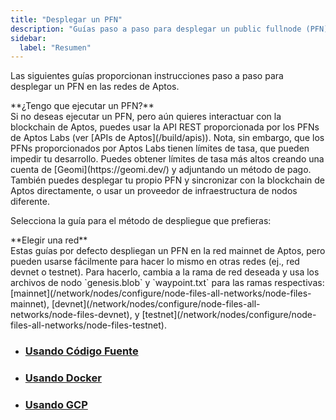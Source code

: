 ```yaml
---
title: "Desplegar un PFN"
description: "Guías paso a paso para desplegar un public fullnode (PFN) en redes Aptos usando varios métodos de despliegue incluyendo código fuente, Docker, y plataformas en la nube."
sidebar:
  label: "Resumen"
---
```



Las siguientes guías proporcionan instrucciones paso a paso para desplegar un PFN en las redes de Aptos.

<Aside type="note">
  **¿Tengo que ejecutar un PFN?**<br />
  Si no deseas ejecutar un PFN, pero aún quieres interactuar con la blockchain de Aptos, puedes usar la API REST
  proporcionada por los PFNs de Aptos Labs (ver [APIs de Aptos](/build/apis)). Nota, sin embargo, que los PFNs proporcionados por Aptos Labs tienen límites de tasa, que pueden impedir tu desarrollo. Puedes obtener límites de tasa más altos creando una cuenta de [Geomi](https://geomi.dev/) y adjuntando un método de pago. También puedes desplegar tu propio PFN
  y sincronizar con la blockchain de Aptos directamente, o usar un proveedor de infraestructura de nodos diferente.
</Aside>

Selecciona la guía para el método de despliegue que prefieras:

<Aside type="caution">
  **Elegir una red**<br />
  Estas guías por defecto despliegan un PFN en la red mainnet de Aptos, pero pueden usarse fácilmente para hacer
  lo mismo en otras redes (ej., red devnet o testnet). Para hacerlo, cambia a la rama de red deseada
  y usa los archivos de nodo `genesis.blob` y `waypoint.txt` para las ramas respectivas:
  [mainnet](/network/nodes/configure/node-files-all-networks/node-files-mainnet),
  [devnet](/network/nodes/configure/node-files-all-networks/node-files-devnet), y
  [testnet](/network/nodes/configure/node-files-all-networks/node-files-testnet).
</Aside>

- ### [Usando Código Fuente](/network/nodes/full-node/deployments/using-source-code)
- ### [Usando Docker](/network/nodes/full-node/deployments/using-docker)
- ### [Usando GCP](/network/nodes/full-node/deployments/using-gcp)
